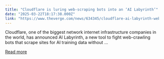 ```yaml
---
title: "Cloudflare is luring web-scraping bots into an ‘AI Labyrinth’"
date: "2025-03-22T18:17:38.000Z"
link: "https://www.theverge.com/news/634345/cloudflare-ai-labyrinth-web-scraping-bots-training-data"
---
```


Cloudflare, one of the biggest network internet infrastructure companies in the world, has announced AI Labyrinth, a new tool to fight web-crawling bots that scrape sites for AI training data without ...

[Read more](https://www.theverge.com/news/634345/cloudflare-ai-labyrinth-web-scraping-bots-training-data)
